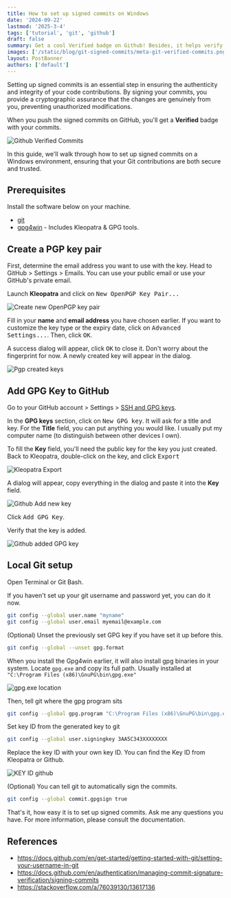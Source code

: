```yaml
---
title: How to set up signed commits on Windows
date: '2024-09-22'
lastmod: '2025-3-4'
tags: ['tutorial', 'git', 'github']
draft: false
summary: Get a cool Verified badge on Github! Besides, it helps verify the authenticity of your code changes, making sure they come from you.
images: ['/static/blog/git-signed-commits/meta-git-verified-commits.png']
layout: PostBanner
authors: ['default']
---
```


Setting up signed commits is an essential step in ensuring the authenticity and integrity of your 
code contributions. By signing your commits, you provide a cryptographic assurance that the changes 
are genuinely from you, preventing unauthorized modifications. 

When you push the signed commits on GitHub, you'll get a **Verified** badge with your commits.

![Github Verified Commits](/static/blog/git-signed-commits/github-commits-verified.png)


In this guide, we'll walk through how 
to set up signed commits on a Windows environment, ensuring that your Git contributions are both secure 
and trusted.


## Prerequisites

Install the software below on your machine.

- [git](https://git-scm.com/download/win)
- [gpg4win](https://www.gpg4win.org/index.html) - Includes Kleopatra & GPG tools.

## Create a PGP key pair

First, determine the email address you want to use with the key. Head to GitHub > Settings > Emails. You can use
your public email or use your GitHub's private email.

Launch **Kleopatra** and click on <kbd>New OpenPGP Key Pair...</kbd>

![Create new OpenPGP key pair](https://res.cloudinary.com/iqfareez-cloud/image/upload/v1726977763/website/Git%20Signed%20commits/Screenshot_2024-09-22_120232_ox2la4.png)

Fill in your **name** and **email address** you have chosen earlier. If you want to customize the key type or the expiry date, click on <kbd>Advanced Settings...</kbd>. Then, click <kbd>OK</kbd>.

A success dialog will appear, click <kbd>OK</kbd> to close it. Don't worry about the fingerprint for now. A newly created key will appear
in the dialog.

![Pgp created keys](https://res.cloudinary.com/iqfareez-cloud/image/upload/v1726978081/website/Git%20Signed%20commits/generated-kleopatra-key_j1mf1c.png)

## Add GPG Key to GitHub

Go to your GitHub account > Settings > [SSH and GPG keys](https://github.com/settings/keys).

In the **GPG keys** section, click on <kbd>New GPG key</kbd>. It will ask for a title and key. For
the **Title** field, you can put anything you would like. I usually put my computer name (to distinguish between other devices I own).

To fill the **Key** field, you'll need the public key for the key you just created. Back to Kleopatra, double-click
on the key, and click <kbd>Export</kbd>

![Kleopatra Export](https://res.cloudinary.com/iqfareez-cloud/image/upload/v1726978686/website/Git%20Signed%20commits/kleopatra_export_iz6iwv.png)

A dialog will appear, copy everything in the dialog and paste it into the **Key** field.

![Github Add new key](https://res.cloudinary.com/iqfareez-cloud/image/upload/v1726978967/website/Git%20Signed%20commits/ADD_NEW_KEY_GITHUB_gj5spa.png)

Click <kbd>Add GPG Key</kbd>.

Verify that the key is added.

![Github added GPG key](https://res.cloudinary.com/iqfareez-cloud/image/upload/v1726979134/website/Git%20Signed%20commits/added_keys_y0qxae.png)

## Local Git setup

Open Terminal or Git Bash. 

If you haven't set up your git username and password yet, you can do it now.

```bash
git config --global user.name "myname"
git config --global user.email myemail@example.com
```

(Optional) Unset the previously set GPG key if you have set it up before this.

```bash
git config --global --unset gpg.format
```

When you install the Gpg4win earlier, it will also install gpg binaries in your system.
Locate `gpg.exe` and copy its full path. Usually installed at `"C:\Program Files (x86)\GnuPG\bin\gpg.exe"`

![gpg.exe location](https://res.cloudinary.com/iqfareez-cloud/image/upload/v1726979824/website/Git%20Signed%20commits/Screenshot_2024-09-22_123629_p7n7sd.png)

Then, tell git where the gpg program sits

```bash
git config --global gpg.program "C:\Program Files (x86)\GnuPG\bin\gpg.exe"
```

Set key ID from the generated key to git

```bash
git config --global user.signingkey 3AA5C343XXXXXXXX
```

Replace the key ID with your own key ID. You can find the Key ID from Kleopatra or Github.

![KEY ID github](https://res.cloudinary.com/iqfareez-cloud/image/upload/v1726980300/website/Git%20Signed%20commits/keyid_github_d5xswf.png)

(Optional) You can tell git to automatically sign the commits.

```bash
git config --global commit.gpgsign true
```

That's it, how easy it is to set up signed commits. Ask me any questions you have. For more information, please consult
the documentation.

## References

- https://docs.github.com/en/get-started/getting-started-with-git/setting-your-username-in-git
- https://docs.github.com/en/authentication/managing-commit-signature-verification/signing-commits
- https://stackoverflow.com/a/76039130/13617136

